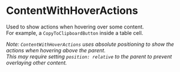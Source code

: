 
<Meta title="Docs/Components/ContentWithHoverActions" />

# ContentWithHoverActions

Used to show actions when hovering over some content.  
For example, a `CopyToClipboardButton` inside a table cell.

_Note: `ContentWithHoverActions` uses absolute positioning to show the actions when hovering above the parent.  
This may require setting `position: relative` to the parent to prevent overlaying other content._

<Canvas>
    <Story id="stories-components-contentwithhoveractions--contentwithhoveractions" />
</Canvas>
